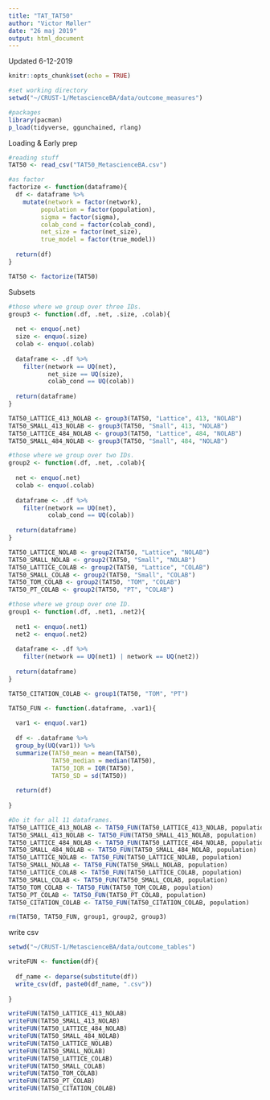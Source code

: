 ```yaml
---
title: "TAT_TAT50"
author: "Victor Møller"
date: "26 maj 2019"
output: html_document
---
```


Updated 6-12-2019

```r
knitr::opts_chunk$set(echo = TRUE)
```

```r
#set working directory
setwd("~/CRUST-1/MetascienceBA/data/outcome_measures")

#packages 
library(pacman)
p_load(tidyverse, ggunchained, rlang) 
```

Loading & Early prep

```r

#reading stuff 
TAT50 <- read_csv("TAT50_MetascienceBA.csv")

#as factor
factorize <- function(dataframe){
  df <- dataframe %>%
    mutate(network = factor(network),
         population = factor(population),
         sigma = factor(sigma),
         colab_cond = factor(colab_cond),
         net_size = factor(net_size),
         true_model = factor(true_model)) 
  
  return(df)
}

TAT50 <- factorize(TAT50)

```


Subsets

```r

#those where we group over three IDs. 
group3 <- function(.df, .net, .size, .colab){
  
  net <- enquo(.net)
  size <- enquo(.size)
  colab <- enquo(.colab)
  
  dataframe <- .df %>%
    filter(network == UQ(net),
           net_size == UQ(size),
           colab_cond == UQ(colab))
 
  return(dataframe) 
}

TAT50_LATTICE_413_NOLAB <- group3(TAT50, "Lattice", 413, "NOLAB")
TAT50_SMALL_413_NOLAB <- group3(TAT50, "Small", 413, "NOLAB")
TAT50_LATTICE_484_NOLAB <- group3(TAT50, "Lattice", 484, "NOLAB")
TAT50_SMALL_484_NOLAB <- group3(TAT50, "Small", 484, "NOLAB")

#those where we group over two IDs. 
group2 <- function(.df, .net, .colab){
  
  net <- enquo(.net)
  colab <- enquo(.colab)
  
  dataframe <- .df %>%
    filter(network == UQ(net),
           colab_cond == UQ(colab))
 
  return(dataframe) 
}

TAT50_LATTICE_NOLAB <- group2(TAT50, "Lattice", "NOLAB")
TAT50_SMALL_NOLAB <- group2(TAT50, "Small", "NOLAB")
TAT50_LATTICE_COLAB <- group2(TAT50, "Lattice", "COLAB")
TAT50_SMALL_COLAB <- group2(TAT50, "Small", "COLAB")
TAT50_TOM_COLAB <- group2(TAT50, "TOM", "COLAB")
TAT50_PT_COLAB <- group2(TAT50, "PT", "COLAB")

#those where we group over one ID.  
group1 <- function(.df, .net1, .net2){
  
  net1 <- enquo(.net1)
  net2 <- enquo(.net2)
  
  dataframe <- .df %>%
    filter(network == UQ(net1) | network == UQ(net2))
 
  return(dataframe) 
}

TAT50_CITATION_COLAB <- group1(TAT50, "TOM", "PT")

```


```r
TAT50_FUN <- function(.dataframe, .var1){
  
  var1 <- enquo(.var1)
  
  df <- .dataframe %>%
  group_by(UQ(var1)) %>%
  summarize(TAT50_mean = mean(TAT50),
            TAT50_median = median(TAT50),
            TAT50_IQR = IQR(TAT50),
            TAT50_SD = sd(TAT50))
  
  return(df)
  
}

#Do it for all 11 dataframes. 
TAT50_LATTICE_413_NOLAB <- TAT50_FUN(TAT50_LATTICE_413_NOLAB, population)
TAT50_SMALL_413_NOLAB <- TAT50_FUN(TAT50_SMALL_413_NOLAB, population)
TAT50_LATTICE_484_NOLAB <- TAT50_FUN(TAT50_LATTICE_484_NOLAB, population)
TAT50_SMALL_484_NOLAB <- TAT50_FUN(TAT50_SMALL_484_NOLAB, population)
TAT50_LATTICE_NOLAB <- TAT50_FUN(TAT50_LATTICE_NOLAB, population)
TAT50_SMALL_NOLAB <- TAT50_FUN(TAT50_SMALL_NOLAB, population)
TAT50_LATTICE_COLAB <- TAT50_FUN(TAT50_LATTICE_COLAB, population)
TAT50_SMALL_COLAB <- TAT50_FUN(TAT50_SMALL_COLAB, population)
TAT50_TOM_COLAB <- TAT50_FUN(TAT50_TOM_COLAB, population)
TAT50_PT_COLAB <- TAT50_FUN(TAT50_PT_COLAB, population)
TAT50_CITATION_COLAB <- TAT50_FUN(TAT50_CITATION_COLAB, population)

rm(TAT50, TAT50_FUN, group1, group2, group3)
```

write csv 

```r

setwd("~/CRUST-1/MetascienceBA/data/outcome_tables")

writeFUN <- function(df){
  
  df_name <- deparse(substitute(df))
  write_csv(df, paste0(df_name, ".csv"))
  
}

writeFUN(TAT50_LATTICE_413_NOLAB)
writeFUN(TAT50_SMALL_413_NOLAB)
writeFUN(TAT50_LATTICE_484_NOLAB)
writeFUN(TAT50_SMALL_484_NOLAB)
writeFUN(TAT50_LATTICE_NOLAB)
writeFUN(TAT50_SMALL_NOLAB)
writeFUN(TAT50_LATTICE_COLAB)
writeFUN(TAT50_SMALL_COLAB)
writeFUN(TAT50_TOM_COLAB)
writeFUN(TAT50_PT_COLAB)
writeFUN(TAT50_CITATION_COLAB)

```

